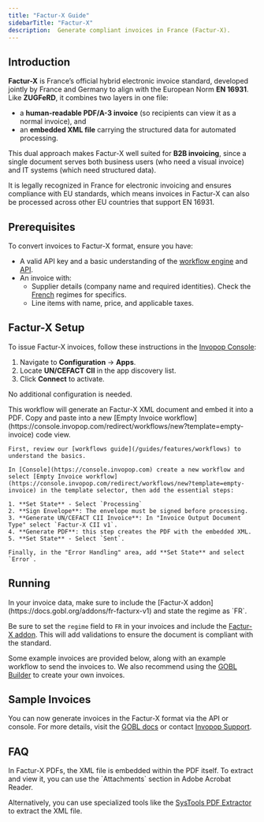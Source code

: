 ```yaml
---
title: "Factur-X Guide"
sidebarTitle: "Factur-X"
description:  Generate compliant invoices in France (Factur-X).
---
```



## Introduction

**Factur-X** is France’s official hybrid electronic invoice standard, developed jointly by France and Germany to align with the European Norm **EN 16931**. Like **ZUGFeRD**, it combines two layers in one file:

* a **human-readable PDF/A-3 invoice** (so recipients can view it as a normal invoice), and
* an **embedded XML file** carrying the structured data for automated processing.

This dual approach makes Factur-X well suited for **B2B invoicing**, since a single document serves both business users (who need a visual invoice) and IT systems (which need structured data).

It is legally recognized in France for electronic invoicing and ensures compliance with EU standards, which means invoices in Factur-X can also be processed across other EU countries that support EN 16931.


## Prerequisites

To convert invoices to Factur-X format, ensure you have:

- A valid API key and a basic understanding of the [workflow engine](/guides/features/workflows) and [API](api-ref/introduction).
- An invoice with:
  - Supplier details (company name and required identities). Check the [French](https://docs.gobl.org/regimes/fr) regimes for specifics.
  - Line items with name, price, and applicable taxes.

## Factur-X Setup

To issue Factur-X invoices, follow these instructions in the [Invopop Console](https://console.invopop.com):

<Steps>
<Step title="Connect the UN/CEFACT CII app">

1. Navigate to **Configuration** → **Apps**.
2. Locate **UN/CEFACT CII** in the app discovery list.
3. Click **Connect** to activate.

No additional configuration is needed.
</Step>
<Step title="Configure invoice workflow">

<Tabs>
  <Tab title="Template">
    <Card iconType="duotone" title="Factur-X invoice workflow" icon="code-branch" href="https://console.invopop.com/redirect/workflows/new?template=fr-facturx" cta="Add to my workspace">
    This workflow will generate an Factur-X XML document and embed it into a PDF.
    </Card>
  </Tab>
  <Tab title="Code">
    Copy and paste into a new [Empty Invoice workflow](https://console.invopop.com/redirect/workflows/new?template=empty-invoice) code view.
    <FacturxWorkflow />
  </Tab>
  <Tab title="Build from scratch">

    First, review our [workflows guide](/guides/features/workflows) to understand the basics.

    In [Console](https://console.invopop.com) create a new workflow and select [Empty Invoice workflow](https://console.invopop.com/redirect/workflows/new?template=empty-invoice) in the template selector, then add the essential steps:

    1. **Set State** - Select `Processing`
    2. **Sign Envelope**: The envelope must be signed before processing.
    3. **Generate UN/CEFACT CII Invoice**: In "Invoice Output Document Type" select `Factur-X CII v1`.
    4. **Generate PDF**: this step creates the PDF with the embedded XML.
    5. **Set State** - Select `Sent`.

    Finally, in the "Error Handling" area, add **Set State** and select `Error`. 
  </Tab>
</Tabs>

</Step>
</Steps>

## Running

<Note>
  In your invoice data, make sure to include the [Factur-X addon](https://docs.gobl.org/addons/fr-facturx-v1) and state the regime as `FR`.
</Note>

Be sure to set the `regime` field to `FR` in your invoices and include the [Factur-X addon](https://docs.gobl.org/addons/fr-facturx-v1). This will add validations to ensure the document is compliant with the standard.

Some example invoices are provided below, along with an example workflow to send the invoices to. We also recommend using the [GOBL Builder](https://build.gobl.org) to create your own invoices. 

## Sample Invoices

<AccordionGroup>
<Accordion title="Factur-X B2B Invoice">
    <FacturxInvoice />
</Accordion>
</AccordionGroup>

You can now generate invoices in the Factur-X format via the API or console. For more details, visit the [GOBL docs](https://docs.gobl.org) or contact [Invopop Support](mailto:support@invopop.com).

## FAQ
<AccordionGroup>
<Accordion title="How can I view an XML attached to a PDF?">
In Factur-X PDFs, the XML file is embedded within the PDF itself. To extract and view it, you can use the `Attachments` section in Adobe Acrobat Reader.

Alternatively, you can use specialized tools like the [SysTools PDF Extractor](https://www.systoolsgroup.com/pdf/extractor/) to extract the XML file.
</Accordion>
</AccordionGroup>
